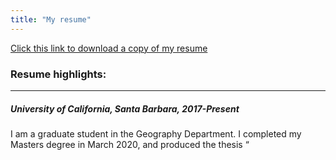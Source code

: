 ```yaml
---
title: "My resume"
---
```


<a href = "TrevorRomichResume3_13_2022.pdf" target = "_blank">Click this link to download a copy of my resume</a>

<h3>Resume highlights:</h3>
<hr></hr>
<h5>University of California, Santa Barbara, 2017-Present</h5>
<p>I am a graduate student in the Geography Department. I completed my Masters degree in March 2020, and produced the thesis "</p>
